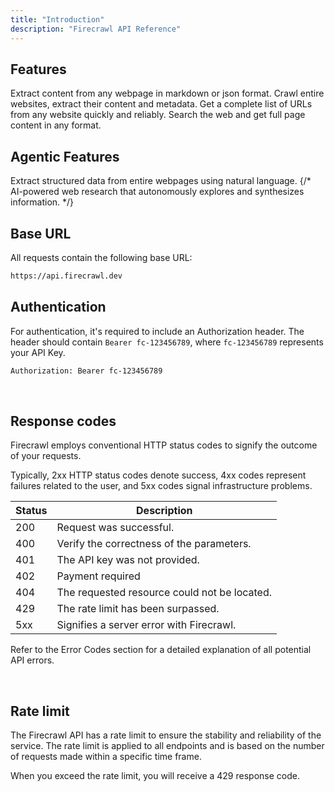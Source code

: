 ```yaml
---
title: "Introduction"
description: "Firecrawl API Reference"
---
```


## Features

<CardGroup cols={3}>
  <Card
    title="Scrape"
    icon="markdown"
    href="/api-reference/endpoint/scrape"
    color="FF713C"
  >
    Extract content from any webpage in markdown or json format.
  </Card>
  <Card
    title="Crawl"
    icon="spider"
    href="/api-reference/endpoint/crawl-post"
    color="FF713C"
  >
    Crawl entire websites, extract their content and metadata.
  </Card>
  <Card
    title="Map"
    icon="map"
    href="/api-reference/endpoint/map"
    color="FF713C"
  >
    Get a complete list of URLs from any website quickly and reliably.
  </Card>
  <Card
    title="Search"
    icon="magnifying-glass"
    href="/api-reference/endpoint/search"
    color="FF713C"
  >
    Search the web and get full page content in any format.
  </Card>
</CardGroup>

## Agentic Features

<CardGroup cols={3}>
  <Card
    title="Extract"
    icon="barcode-read"
    href="/api-reference/endpoint/extract"
    color="FF713C"
  >
    Extract structured data from entire webpages using natural language.
  </Card>
  {/* <Card title="Deep Research" icon="brain-circuit" href="/api-reference/endpoint/deep-research" color="FF713C">
    AI-powered web research that autonomously explores and synthesizes information.
  </Card> */}
</CardGroup>

## Base URL

All requests contain the following base URL:

```bash
https://api.firecrawl.dev
```

## Authentication

For authentication, it's required to include an Authorization header. The header should contain `Bearer fc-123456789`, where `fc-123456789` represents your API Key.

```bash
Authorization: Bearer fc-123456789
```

​

## Response codes

Firecrawl employs conventional HTTP status codes to signify the outcome of your requests.

Typically, 2xx HTTP status codes denote success, 4xx codes represent failures related to the user, and 5xx codes signal infrastructure problems.

| Status | Description                                  |
| ------ | -------------------------------------------- |
| 200    | Request was successful.                      |
| 400    | Verify the correctness of the parameters.    |
| 401    | The API key was not provided.                |
| 402    | Payment required                             |
| 404    | The requested resource could not be located. |
| 429    | The rate limit has been surpassed.           |
| 5xx    | Signifies a server error with Firecrawl.     |

Refer to the Error Codes section for a detailed explanation of all potential API errors.

​

## Rate limit

The Firecrawl API has a rate limit to ensure the stability and reliability of the service. The rate limit is applied to all endpoints and is based on the number of requests made within a specific time frame.

When you exceed the rate limit, you will receive a 429 response code.
